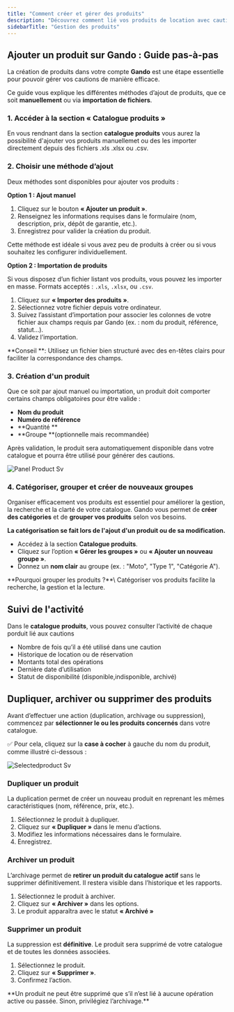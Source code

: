 ```yaml
---
title: "Comment créer et gérer des produits"
description: "Découvrez comment lié vos produits de location avec caution utilisant le système de gestion des cautions Gando."
sidebarTitle: "Gestion des produits"
---
```


## Ajouter un produit sur Gando : Guide pas-à-pas

La création de produits dans votre compte **Gando** est une étape essentielle pour pouvoir gérer vos cautions de manière efficace.

Ce guide vous explique les différentes méthodes d’ajout de produits, que ce soit **manuellement** ou via **importation de fichiers**.

### 1. Accéder à la section « Catalogue produits »

En vous rendnant dans la section **catalogue produits** vous aurez la possibilité d'ajouter vos produits manuellemet ou des les importer directement depuis des fichiers .xls .xlsx ou .csv.

### 2. Choisir une méthode d’ajout

Deux méthodes sont disponibles pour ajouter vos produits :

**Option 1 : Ajout manuel**

1. Cliquez sur le bouton **« Ajouter un produit »**.
2. Renseignez les informations requises dans le formulaire (nom, description, prix, dépôt de garantie, etc.).
3. Enregistrez pour valider la création du produit.

<Tip>
  Cette méthode est idéale si vous avez peu de produits à créer ou si vous souhaitez les configurer individuellement.
</Tip>

**Option 2 : Importation de produits**

Si vous disposez d’un fichier listant vos produits, vous pouvez les importer en masse. Formats acceptés : `.xls`, `.xlsx`, ou `.csv`.

1. Cliquez sur **« Importer des produits »**.
2. Sélectionnez votre fichier depuis votre ordinateur.
3. Suivez l’assistant d’importation pour associer les colonnes de votre fichier aux champs requis par Gando (ex. : nom du produit, référence, statut…).
4. Validez l’importation.

<Info>
  **Conseil **: Utilisez un fichier bien structuré avec des en-têtes clairs pour faciliter la correspondance des champs.
</Info>

### 3. Création d'un produit

Que ce soit par ajout manuel ou importation, un produit doit comporter certains champs obligatoires pour être valide :

- **Nom du produit**
- **Numéro de référence**
- **Quantité **
- **Groupe **(optionnelle mais recommandée)

Après validation, le produit sera automatiquement disponible dans votre catalogue et pourra être utilisé pour générer des cautions.

![Panel Product Sv](/images/panel-product.svg)

### 4. Catégoriser, grouper et créer de nouveaux groupes

Organiser efficacement vos produits est essentiel pour améliorer la gestion, la recherche et la clarté de votre catalogue. Gando vous permet de **créer des catégories** et de **grouper vos produits** selon vos besoins.

**La catégorisation se fait lors de l'ajout d'un produit ou de sa modification.**

- Accédez à la section **Catalogue produits**.
- Cliquez sur l’option **« Gérer les groupes »** ou **« Ajouter un nouveau groupe »**.
- Donnez un **nom clair** au groupe (ex. : "Moto", "Type 1", "Catégorie A").

<Check>
  **Pourquoi grouper les produits ?**\
  Catégoriser vos produits facilite la recherche, la gestion et la lecture.
</Check>

## Suivi de l'activité

Dans le **catalogue produits**, vous pouvez consulter l’activité de chaque porduit lié aux cautions

- Nombre de fois qu’il a été utilisé dans une caution
- Historique de location ou de réservation
- Montants total des opérations
- Dernière date d’utilisation
- Statut de disponibilité (disponible,indisponible, archivé)

## Dupliquer, archiver ou supprimer des produits

Avant d’effectuer une action (duplication, archivage ou suppression), commencez par **sélectionner le ou les produits concernés** dans votre catalogue.

✅ Pour cela, cliquez sur la **case à cocher** à gauche du nom du produit, comme illustré ci-dessous :

![Selectedproduct Sv](/images/selectedproduct.svg)

### Dupliquer un produit

La duplication permet de créer un nouveau produit en reprenant les mêmes caractéristiques (nom, référence, prix, etc.).

1. Sélectionnez le produit à dupliquer.
2. Cliquez sur **« Dupliquer »** dans le menu d’actions.
3. Modifiez les informations nécessaires dans le formulaire.
4. Enregistrez.

### Archiver un produit

L’archivage permet de **retirer un produit du catalogue actif** sans le supprimer définitivement. Il restera visible dans l’historique et les rapports.

1. Sélectionnez le produit à archiver.
2. Cliquez sur **« Archiver »** dans les options.
3. Le produit apparaîtra avec le statut **« Archivé »**

### Supprimer un produit

La suppression est **définitive**. Le produit sera supprimé de votre catalogue et de toutes les données associées.

1. Sélectionnez le produit.
2. Cliquez sur **« Supprimer »**.
3. Confirmez l’action.

<Warning>
  **Un produit ne peut être supprimé que s’il n’est lié à aucune opération active ou passée. Sinon, privilégiez l’archivage.**
</Warning>